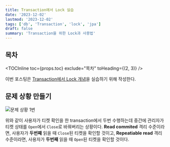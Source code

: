 ```yaml
---
title: Transaction에서 Lock 실습
date: '2023-12-02'
lastmod: '2023-12-02'
tags: ['db', 'Transaction', 'lock', 'jpa']
draft: false
summary: 'Transaction을 위한 Lock과 사용법'
---
```


## 목차

<TOCInline toc={props.toc} exclude="목차" toHeading={(2, 3)} />

이번 포스팅은 [Transaction에서 Lock 개념](/blog/db/db-transaction-lock)을 실습하기 위해 작성한다.

## 문제 상황 만들기

<img src="/images/static/db/db-transaction-lock-problem1.png" alt="문제 상황 1번" />

위와 같이 사용자가 티켓 확인을 한 transaction에서 두번 수행하는데 중간에 관리자가 티켓 상태를 `Open`에서 `Close`로 바꿔버리는 상황이다.
**Read commited** 격리 수준이라면, 사용자가 **두번째** 읽을 때 `Close`된 티켓을 확인할 것이고,
**Repeatiable read** 격리 수준이라면, 사용자가 **두번째** 읽을 때 `Open`된 티켓을 확인할 것이다.
